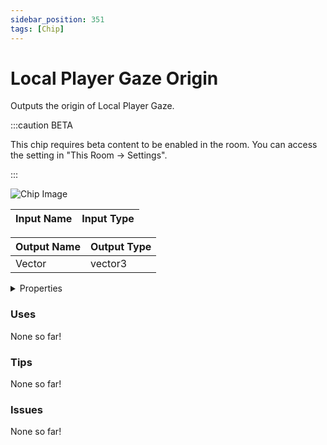 ```yaml
---
sidebar_position: 351
tags: [Chip]
---
```


# Local Player Gaze Origin

Outputs the origin of Local Player Gaze.

:::caution BETA

This chip requires beta content to be enabled in the room. You can access the setting in "This Room -> Settings".

:::

![Chip Image](/svg/44d9ad9e-8f31-4588-903d-1bbe8d3c3b70.svg)

| Input Name | Input Type |
|-----------|-----------|

| Output Name | Output Type |
|-----------|-----------|
| Vector | vector3 |


<details>
  <summary>Properties</summary>
  <div>
    <div>
    <table>
      <thead>
        <tr>
          <th>Is beta required?</th>
          <th>✅</th>
        </tr>
        <tr>
          <th>Is this chip a trolling risk?</th>
          <th>❌</th>
        </tr>
        <tr>
          <th>Chip UUPD</th>
          <th>._uuid</th>
        </tr>
      </thead>
    </table>
    </div>
  </div>
</details>

### Uses

None so far!

### Tips

None so far!

### Issues

None so far!